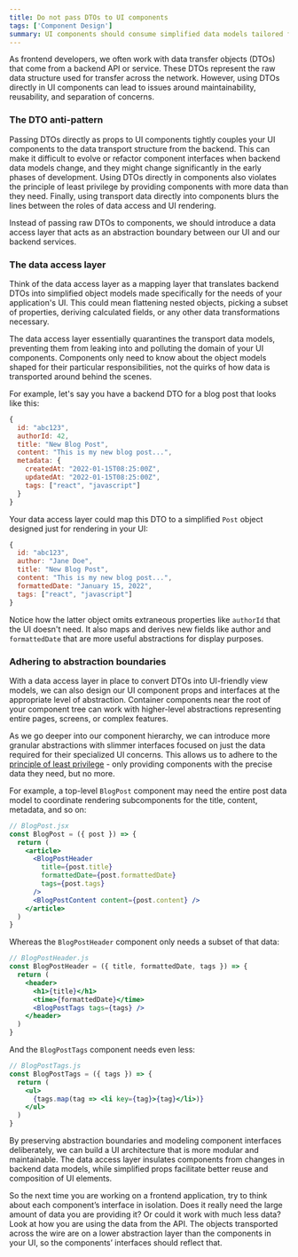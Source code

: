 ```yaml
---
title: Do not pass DTOs to UI components
tags: ['Component Design']
summary: UI components should consume simplified data models tailored for the UI instead of raw back-end DTOs, with a data access layer providing the necessary mapping and abstraction.
---
```


As frontend developers, we often work with data transfer objects (DTOs) that come from a backend API or service. These DTOs represent the raw data structure used for transfer across the network. However, using DTOs directly in UI components can lead to issues around maintainability, reusability, and separation of concerns.

### The DTO anti-pattern

Passing DTOs directly as props to UI components tightly couples your UI components to the data transport structure from the backend. This can make it difficult to evolve or refactor component interfaces when backend data models change, and they might change significantly in the early phases of development. Using DTOs directly in components also violates the principle of least privilege by providing components with more data than they need. Finally, using transport data directly into components blurs the lines between the roles of data access and UI rendering.

Instead of passing raw DTOs to components, we should introduce a data access layer that acts as an abstraction boundary between our UI and our backend services.

### The data access layer

Think of the data access layer as a mapping layer that translates backend DTOs into simplified object models made specifically for the needs of your application's UI. This could mean flattening nested objects, picking a subset of properties, deriving calculated fields, or any other data transformations necessary.

The data access layer essentially quarantines the transport data models, preventing them from leaking into and polluting the domain of your UI components. Components only need to know about the object models shaped for their particular responsibilities, not the quirks of how data is transported around behind the scenes.

For example, let's say you have a backend DTO for a blog post that looks like this:

```js
{
  id: "abc123",
  authorId: 42,
  title: "New Blog Post",
  content: "This is my new blog post...",
  metadata: {
    createdAt: "2022-01-15T08:25:00Z",
    updatedAt: "2022-01-15T08:25:00Z",
    tags: ["react", "javascript"]
  }
}
```

Your data access layer could map this DTO to a simplified `Post` object designed just for rendering in your UI:

```js
{
  id: "abc123",
  author: "Jane Doe",
  title: "New Blog Post",
  content: "This is my new blog post...",
  formattedDate: "January 15, 2022",
  tags: ["react", "javascript"]
}
```

Notice how the latter object omits extraneous properties like `authorId` that the UI doesn't need. It also maps and derives new fields like author and `formattedDate` that are more useful abstractions for display purposes.

### Adhering to abstraction boundaries

With a data access layer in place to convert DTOs into UI-friendly view models, we can also design our UI component props and interfaces at the appropriate level of abstraction. Container components near the root of your component tree can work with higher-level abstractions representing entire pages, screens, or complex features.

As we go deeper into our component hierarchy, we can introduce more granular abstractions with slimmer interfaces focused on just the data required for their specialized UI concerns. This allows us to adhere to the [principle of least privilege](https://en.wikipedia.org/wiki/Principle_of_least_privilege) - only providing components with the precise data they need, but no more.

For example, a top-level `BlogPost` component may need the entire post data model to coordinate rendering subcomponents for the title, content, metadata, and so on:

```jsx
// BlogPost.jsx
const BlogPost = ({ post }) => {
  return (
    <article>
      <BlogPostHeader
        title={post.title}
        formattedDate={post.formattedDate}
        tags={post.tags}
      />
      <BlogPostContent content={post.content} />
    </article>
  )
}
```

Whereas the `BlogPostHeader` component only needs a subset of that data:

```jsx
// BlogPostHeader.js
const BlogPostHeader = ({ title, formattedDate, tags }) => {
  return (
    <header>
      <h1>{title}</h1>
      <time>{formattedDate}</time>
      <BlogPostTags tags={tags} />
    </header>
  )
}
```

And the `BlogPostTags` component needs even less:

```jsx
// BlogPostTags.js
const BlogPostTags = ({ tags }) => {
  return (
    <ul>
      {tags.map(tag => <li key={tag}>{tag}</li>)}
    </ul>
  )
}
```

By preserving abstraction boundaries and modeling component interfaces deliberately, we can build a UI architecture that is more modular and maintainable. The data access layer insulates components from changes in backend data models, while simplified props facilitate better reuse and composition of UI elements.

So the next time you are working on a frontend application, try to think about each component’s interface in isolation. Does it really need the large amount of data you are providing it? Or could it work with much less data? Look at how you are using the data from the API. The objects transported across the wire are on a lower abstraction layer than the components in your UI, so the components’ interfaces should reflect that.
